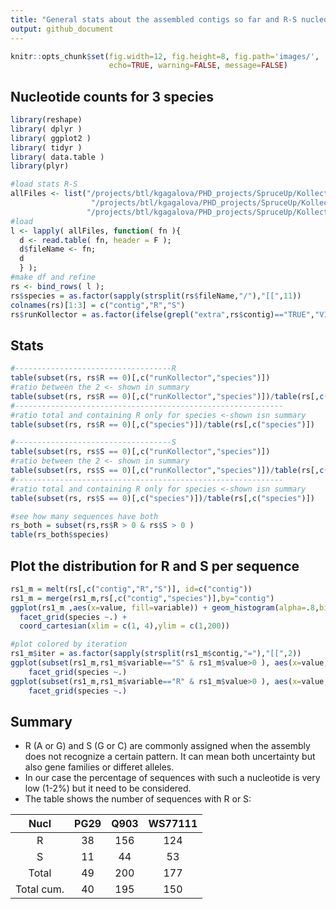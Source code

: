 ```yaml
---
title: "General stats about the assembled contigs so far and R-S nucleotides"
output: github_document
---
```



```r
knitr::opts_chunk$set(fig.width=12, fig.height=8, fig.path='images/',
                      echo=TRUE, warning=FALSE, message=FALSE)
```


## Nucleotide counts for 3 species

```r
library(reshape)
library( dplyr )
library( ggplot2 )
library( tidyr )
library( data.table )
library(plyr)

#load stats R-S
allFiles <- list("/projects/btl/kgagalova/PHD_projects/SpruceUp/KollectorGeneReconstruction3species/RunKollector/data/OutputKollectorRuns/PG29/RSstatsPG29.txt",
                  "/projects/btl/kgagalova/PHD_projects/SpruceUp/KollectorGeneReconstruction3species/RunKollector/data/OutputKollectorRuns/WS77111/RSstatsWS77111.txt",
                 "/projects/btl/kgagalova/PHD_projects/SpruceUp/KollectorGeneReconstruction3species/RunKollector/data/OutputKollectorRuns/Q903/RSstatsQ903.txt")
#load
l <- lapply( allFiles, function( fn ){
  d <- read.table( fn, header = F );
  d$fileName <- fn;
  d
  } );
#make df and refine
rs <- bind_rows( l );
rs$species = as.factor(sapply(strsplit(rs$fileName,"/"),"[[",11))
colnames(rs)[1:3] = c("contig","R","S")
rs$runKollector = as.factor(ifelse(grepl("extra",rs$contig)=="TRUE","V1extra","V1"))
```

## Stats 

```r
#-----------------------------------R
table(subset(rs, rs$R == 0)[,c("runKollector","species")])
#ratio between the 2 <- shown in summary
table(subset(rs, rs$R == 0)[,c("runKollector","species")])/table(rs[,c("runKollector","species")])
#------------------------------------------------------------
#ratio total and containing R only for species <-shown isn summary
table(subset(rs, rs$R == 0)[,c("species")])/table(rs[,c("species")])

#-----------------------------------S
table(subset(rs, rs$S == 0)[,c("runKollector","species")])
#ratio between the 2 <- shown in summary
table(subset(rs, rs$S == 0)[,c("runKollector","species")])/table(rs[,c("runKollector","species")])
#------------------------------------------------------------
#ratio total and containing R only for species <-shown isn summary
table(subset(rs, rs$S == 0)[,c("species")])/table(rs[,c("species")])

#see how many sequences have both
rs_both = subset(rs,rs$R > 0 & rs$S > 0 )
table(rs_both$species)
```


## Plot the distribution for R and S per sequence

```r
rs1_m = melt(rs[,c("contig","R","S")], id=c("contig"))
rs1_m = merge(rs1_m,rs[,c("contig","species")],by="contig")
ggplot(rs1_m ,aes(x=value, fill=variable)) + geom_histogram(alpha=.8,binwidth=1) + 
  facet_grid(species ~.) + 
  coord_cartesian(xlim = c(1, 4),ylim = c(1,200))

#plot colored by iteration
rs1_m$iter = as.factor(sapply(strsplit(rs1_m$contig,"="),"[[",2))
ggplot(subset(rs1_m,rs1_m$variable=="S" & rs1_m$value>0 ), aes(x=value, fill=iter)) + geom_density(alpha=.3)+
    facet_grid(species ~.)
ggplot(subset(rs1_m,rs1_m$variable=="R" & rs1_m$value>0 ), aes(x=value, fill=iter)) + geom_density(alpha=.3)+
    facet_grid(species ~.)
```

## Summary

- R (A or G) and S (G or C) are commonly assigned when the assembly does not recognize a certain pattern. It can mean both uncertainty but also gene families or differet alleles.
- In our case the percentage of sequences with such a nucleotide is very low (1-2%) but it need to be considered.
- The table shows the number of sequences with R or S:

| Nucl\species | PG29 | Q903 | WS77111 |
|:------------:|:----:|:----:|:-------:|
|       R      |  38  |  156 |   124   |
|       S      |  11  |  44  |    53   |
|     Total    |  49  |  200 |   177   |
|   Total cum. |  40  |  195 |   150   | 
